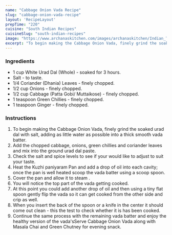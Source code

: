 ---
name: "Cabbage Onion Vada Recipe"
slug: "cabbage-onion-vada-recipe"
layout: 'RecipeLayout'
prepTime: "220"
cuisine: "South Indian Recipes"
cuisineSlug: "south-indian-recipes"
image: "https://www.archanaskitchen.com/images/archanaskitchen/Indian_Tea_Time_Snacks/Cabbage_Onion_Vada_3.jpg"
excerpt: "To begin making the Cabbage Onion Vada, finely grind the soaked urad dal with salt, adding as little water as possible into a thick smooth vada batter"
---

### Ingredients

- 1 cup White Urad Dal (Whole) - soaked for 3 hours.
- Salt - to taste.
- 1/4 Coriander (Dhania) Leaves - finely chopped.
- 1/2 cup Onions - finely chopped.
- 1/2 cup Cabbage (Patta Gobi/ Muttaikose) - finely chopped.
- 1 teaspoon Green Chillies - finely chopped.
- 1 teaspoon Ginger - finely chopped.

### Instructions

1. To begin making the Cabbage Onion Vada, finely grind the soaked urad dal with salt, adding as little water as possible into a thick smooth vada batter.
1. Add the chopped cabbage, onions, green chillies and coriander leaves and mix into the ground urad dal paste.
1. Check the salt and spice levels to see if your would like to adjust to suit your taste.
1. Heat the Kuzhi paniyaram Pan and add a drop of oil into each cavity; once the pan is well heated scoop the vada batter using a scoop spoon.
1. Cover the pan and allow it to steam .
1. You will notice the top part of the vada getting cooked.
1. At this point you could add another drop of oil and then using a tiny flat spoon gently flip the vada so it can get cooked from the other side and crip as well.
1. When you insert the back of the spoon or a knife in the center it should come out clean - this the test to check whether it is has been cooked.
1. Continue the same process with the remaining vada batter and enjoy the healthy version of the vada'sServe Cabbage Onion Vada along with Masala Chai and Green Chutney for evening snack.
